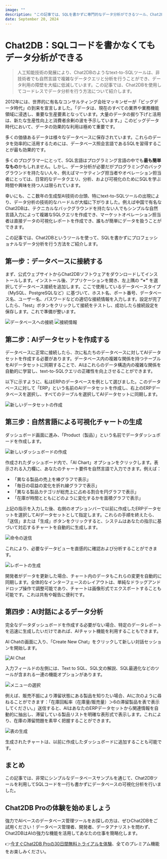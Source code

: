 ```yaml
---
image: ""
description: "この記事では、SQLを書かずに専門的なデータ分析ができるツール、Chat2DBの使い方を説明します。"
date: September 20, 2024
---
```


# Chat2DB：SQLコードを書かなくてもデータ分析ができる

> 人工知能技術の発展により、Chat2DBのようなtext-to-SQLツールは、非技術者でも自然言語で複雑なデータクエリと分析を行うことができ、データ利用の障壁を大幅に低減しています。この記事では、Chat2DBを使用してコードレスでデータ分析を行う方法について紹介します。

2012年には、世界的に有名なコンサルティング会社マッキンゼーが「ビッグデータ時代」の到来を宣言しました。「データは、現在のすべての業界や業務機能領域に浸透し、重要な生産要素となっています。大量のデータの掘り下げと活用は、新たな生産性向上と消費者余剰の波を予示しています。」このビッグデータ時代において、データの効果的な利用は極めて重要です。

多くの価値あるデータは様々なデータベースに保存されています。これらのデータを効率的に活用するためには、データベース照会言語であるSQLを習得することが最も効果的です。

多くのプログラマーにとって、SQL言語はプログラミング言語の中でも**最も簡単なもの**かもしれません。しかし、データ分析が必要だがプログラミングのバックグラウンドを持たない人々、例えばマーケティング担当者やオペレーション担当者にとっては、日常的なデータクエリ、分析、および可視化のためにSQLを学ぶ時間や興味を持つ人は限られています。

幸いにも、ここ数年の生成型AI技術の台頭、特にtext-to-SQLツールの出現により、データ分析の技術的なハードルが大幅に下がりました。例えば中国で有名なChat2DBは、テクニカルなバックグラウンドを持たない人でもシンプルな自然言語入力によって複雑なSQLクエリを作成でき、マーケットオペレーション担当者は直接データの可視化レポートを作成でき、誰もが簡単にデータを扱うことができます。

この記事では、Chat2DBというツールを使って、SQLを書かずにプロフェッショナルなデータ分析を行う方法をご紹介します。

## 第一步：データベースに接続する

まず、公式ウェブサイトからChat2DBソフトウェアをダウンロードしてインストールします。インストール後、アプリケーションを開き、左上隅の **“+”** を選択してデータベース接続を追加します。ここで使用しているデータベースタイプ（MySQL、PostgreSQLなど）に基づいて、ホスト名、ポート番号、データベース名、ユーザー名、パスワードなどの適切な接続情報を入力します。設定が完了したら、「test」ボタンをクリックして接続をテストし、成功したら接続設定を保存します。これで準備が整います。

![データベースへの接続](/image/blog/data_analysis/1-cn.png)
![接続情報](/image/blog/data_analysis/2-cn.png)

## 第二步：AIデータセットを作成する

データベースに正常に接続したら、次に私たちのデータベースに対してAIデータセットを作成する必要があります。データベース内の複雑な関係を持つテーブルをAIデータセットに同期することで、AIはこれらのデータ構造内の複雑な関係を自動的に学習し、text-to-SQLクエリの正確性を向上させることができます。

以下に示すように、私はERPのデータベースを例として選びました。このデータベースに対して「ERP」という名前のAIデータセットを作成し、右上のERPデータベースを選択し、すべてのテーブルを選択してAIデータセットに同期します。

![新しいデータセットの作成](/image/blog/data_analysis/3-cn.png)

## 第三步：自然言語による可視化チャートの生成

ダッシュボード画面に進み、「Product（製品）」という名前でデータダッシュボードを作成します。

![新しいダッシュボードの作成](/image/blog/data_analysis/4-cn.png)

作成されたダッシュボード内で、「AI Chart」オプションをクリックします。表示される入力欄に、あなたのチャート要件を自然言語で入力できます。例えば：

- 「異なる製品の売上を棒グラフで表示」
- 「毎日の収益の変化を折れ線グラフで表示」
- 「異なる製品カテゴリが総売上に占める割合を円グラフで表示」
- 「在庫が時間とともにどのように変化するかを面積グラフで表示」

上記の指示を入力した後、右側のオプションバーで以前に作成したERPデータセットを選択してAIデータセットとして指定します。これらの手順を終えたら、「送信」または「生成」ボタンをクリックすると、システムはあなたの指示に基づいて対応するチャートを自動的に生成します。

![命令の送信](/image/blog/data_analysis/5-en.png)

これにより、必要なデータビューを直感的に確認および分析することができます。

![レポートの生成](/image/blog/data_analysis/6-en.png)

開発者がデータを更新した場合、チャート内のデータもこれらの変更を自動的に同期します。全体的なインターフェースのレイアウトは、単純なドラッグアンドドロップ操作で調整可能であり、チャートは画像形式でエクスポートすることも可能です。これは共有や報告に便利です。

## 第四步：AI対話によるデータ分析

完全なデータダッシュボードを作成する必要がない場合、特定のデータレポートを迅速に生成したいだけであれば、AIチャット機能を利用することもできます。

AI Chatの画面に入り、「Create New Chat」をクリックして新しい対話セッションを開始します。

![AI Chat](/image/blog/data_analysis/8-cn.png)

入力フィールドの左側には、Text to SQL、SQL文の解説、SQL最適化などのツールが含まれる一連の機能オプションがあります。

![メニューの選択](/image/blog/data_analysis/9-cn.png)

例えば、販売不振により滞留状態にある製品を知りたい場合、AIに次のように尋ねることができます：「在庫回転率（在庫量/販売量）＞6の滞留製品を表で表示してください。」送信すると、AIはあなたのERPデータセットから関連情報を自動的に抽出し、滞留している製品リストを明確な表形式で表示します。これにより、在庫の滞留問題を素早く把握することができます。

![表の生成](/image/blog/data_analysis/9-en.png)

生成されたチャートは、以前に作成したダッシュボードに追加することも可能です。

## まとめ

この記事では、非常にシンプルなデータベースサンプルを通じて、Chat2DBツールを利用してSQLコードを一行も書かずにデータベースの可視化分析を行いました。

## Chat2DB Proの体験を始めましょう

強力でAIベースのデータベース管理ツールをお探しの方は、ぜひChat2DBをご試用ください！データベース管理者、開発者、データアナリストを問わず、Chat2DBはAIの強力な機能を活用してあなたの仕事を簡略化します。

👉[今すぐChat2DB Proの30日間無料トライアルを体験](https://chat2db.ai/pricing)、全てのプレミアム機能をお楽しみください。